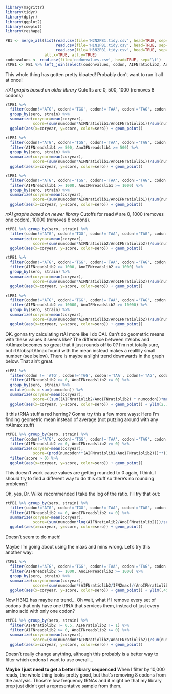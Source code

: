 ```r
library(magrittr)
library(tidyr)
library(dplyr)
library(ggplot2)
library(cowplot)
library(reshape)
```
```r
PB1 <- merge_all(list(read.csv(file='H2N2PB1.tidy.csv', head=TRUE, sep='\t'), 
                      read.csv(file='H1N1PB1.tidy.csv', head=TRUE, sep='\t'), 
                      read.csv(file='H3N2PB1.tidy.csv', head=TRUE, sep='\t')), 
                 all.x=TRUE, all.y=TRUE)
codonvalues <- read.csv(file='codonvalues.csv', head=TRUE, sep='\t')
rtPB1 <- PB1 %>% left_join(select(codonvalues, codon, AIFNratiolib2, AnoIFNratiolib2, AIFNreadslib2, AnoIFNreadslib2, AIFNratiolib1, AnoIFNratiolib1, AIFNreadslib1, AnoIFNreadslib1, IFN2max, noIFN2min))
```

This whole thing has gotten pretty bloated!  Probably don't want to run it all at once!

*rtAI graphs based on older library*
Cutoffs are 0, 500, 1000 (removes 8 codons)
```r
rtPB1 %>% 
  filter(codon!='ATG', codon!='TGG', codon!='TAA', codon!='TAG', codon!='TGA') %>%
  group_by(sero, strain) %>%
  summarize(coryear=mean(coryear),
            score=(sum(numcodon*AIFNratiolib1/AnoIFNratiolib1))/sum(numcodon)) %>%
  ggplot(aes(x=coryear, y=score, color=sero)) + geom_point()

rtPB1 %>% 
  filter(codon!='ATG', codon!='TGG', codon!='TAA', codon!='TAG', codon!='TGA') %>% 
  filter(AIFNreadslib1 >= 500, AnoIFNreadslib1 >= 500) %>% 
  group_by(sero, strain) %>%
  summarize(coryear=mean(coryear),
            score=(sum(numcodon*AIFNratiolib1/AnoIFNratiolib1))/sum(numcodon)) %>%
  ggplot(aes(x=coryear, y=score, color=sero)) + geom_point()

rtPB1 %>% 
  filter(codon!='ATG', codon!='TGG', codon!='TAA', codon!='TAG', codon!='TGA') %>% 
  filter(AIFNreadslib1 >= 1000, AnoIFNreadslib1 >= 1000) %>% 
  group_by(sero, strain) %>%
  summarize(coryear=mean(coryear),
            score=(sum(numcodon*AIFNratiolib1/AnoIFNratiolib1))/sum(numcodon)) %>%
  ggplot(aes(x=coryear, y=score, color=sero)) + geom_point()
```

*rtAI graphs based on newer library*
Cutoffs for read # are 0, 1000 (removes one codon), 10000 (removes 8 codons).
```r
rtPB1 %>% group_by(sero, strain) %>% 
  filter(codon!='ATG', codon!='TGG', codon!='TAA', codon!='TAG', codon!='TGA') %>%
  summarize(coryear=mean(coryear),
            score=(sum(numcodon*AIFNratiolib2/AnoIFNratiolib2))/sum(numcodon)) %>%
  ggplot(aes(x=coryear, y=score, color=sero)) + geom_point()

rtPB1 %>% 
  filter(codon!='ATG', codon!='TGG', codon!='TAA', codon!='TAG', codon!='TGA') %>% 
  filter(AIFNreadslib2 >= 1000, AnoIFNreadslib2 >= 1000) %>% 
  group_by(sero, strain) %>%
  summarize(coryear=mean(coryear),
            score=(sum(numcodon*AIFNratiolib2/AnoIFNratiolib2))/sum(numcodon)) %>%
  ggplot(aes(x=coryear, y=score, color=sero)) + geom_point()

rtPB1 %>% 
  filter(codon!='ATG', codon!='TGG', codon!='TAA', codon!='TAG', codon!='TGA') %>% 
  filter(AIFNreadslib2 >= 10000, AnoIFNreadslib2 >= 10000) %>% 
  group_by(sero, strain) %>%
  summarize(coryear=mean(coryear),
            score=(sum(numcodon*AIFNratiolib2/AnoIFNratiolib2))/sum(numcodon)) %>%
  ggplot(aes(x=coryear, y=score, color=sero)) + geom_point()
```

OK.  gonna try calculating rtAI more like I do CAI.
Can't do geometric means with these values it seems like?  The difference between rtAIobs and rtAImax becomes so great that it just rounds off to 0?  I'm not totally sure, but rtAIobs/rtAImax found with the mean instead makes a reallllly small number (see below).  There is maybe a slight trend downwards in the graph below. That ain't great.
```r
rtPB1 %>% 
  filter(codon != 'ATG', codon!='TGG', codon!='TAA', codon!='TAG', codon!='TGA') %>% 
  filter(AIFNreadslib2 >= 0, AnoIFNreadslib2 >= 0) %>%
  group_by(sero, strain) %>% 
  mutate(cods = sum(numcodon)) %>% 
  summarize(coryear=mean(coryear),
            score=((sum((AIFNratiolib2/AnoIFNratiolib2) * numcodon))*mean(1/cods))/((sum((IFN2max/noIFN2min) * numcodon)))*mean(1/cods)) %>%
  ggplot(aes(x=coryear, y=score, color=sero)) + geom_point() + ylim(2.7e-07, 3.1e-07)
```


It this tRNA stuff a red herring?  Gonna try this a few more ways:
Here I'm finding geometric mean instead of average (not putzing around with any rtAImax stuff)
```r
rtPB1 %>% group_by(sero, strain) %>% 
  filter(codon!='ATG', codon!='TGG', codon!='TAA', codon!='TAG', codon!='TGA') %>% 
  filter(AIFNreadslib2 >= 0, AnoIFNreadslib2 >= 0) %>%
  summarize(coryear=mean(coryear),
            score=(prod(numcodon**(AIFNratiolib2/AnoIFNratiolib2)))**(1/sum(numcodon))) %>% 
  filter(score > 0) %>%
  ggplot(aes(x=coryear, y=score, color=sero)) + geom_point()
```
This doesn't work cause values are getting rounded to 0 again, I think.  I should try to find a different way to do this stuff so there's no rounding problems?

Oh, yes, Dr. Wilke recommended I take the log of the ratio.  I'll try that out:
```r
rtPB1 %>% group_by(sero, strain) %>% 
  filter(codon!='ATG', codon!='TGG', codon!='TAA', codon!='TAG', codon!='TGA') %>% 
  filter(AIFNreadslib2 >= 0, AnoIFNreadslib2 >= 0) %>%
  summarize(coryear=mean(coryear),
            score=(sum(numcodon*log(AIFNratiolib2/AnoIFNratiolib2)))/sum(numcodon)) %>%
  ggplot(aes(x=coryear, y=score, color=sero)) + geom_point()
```

Doesn't seem to do much!

Maybe I'm going about using the maxs and mins wrong.  Let's try this another way:
```r
rtPB1 %>% 
  filter(codon!='ATG', codon!='TGG', codon!='TAA', codon!='TAG', codon!='TGA') %>% 
  filter(AIFNreadslib2 >= 1000, AnoIFNreadslib2 >= 1000) %>% 
  group_by(sero, strain) %>%
  summarize(coryear=mean(coryear),
            score=(sum(numcodon*(AIFNratiolib2/IFN2max)/(AnoIFNratiolib2/noIFN2min)))/sum(numcodon)) %>%
  ggplot(aes(x=coryear, y=score, color=sero)) + geom_point() + ylim(.45, .475)
```

Now H3N2 has maybe no trend...
Oh wait, what if I remove every set of codons that only have one tRNA that services them, instead of just every amino acid with only one codon?
```r
rtPB1 %>% group_by(sero, strain) %>% 
  filter(AIFNratiolib2 != 0.5, AIFNratiolib2 != 1) %>% 
  filter(AIFNreadslib2 >= 0, AnoIFNreadslib2 >= 0) %>% 
  summarize(coryear=mean(coryear),
            score=(sum(numcodon*AIFNratiolib2/AnoIFNratiolib2))/sum(numcodon)) %>%
  ggplot(aes(x=coryear, y=score, color=sero)) + geom_point()
```
Doesn't really change anything, although this probably is a better way to filter which codons I want to use overall...

__Maybe I just need to get a better library sequenced__
When I filter by 10,000 reads, the whole thing looks pretty good, but that's removing 8 codons from the analysis.  Those're low frequency tRNAs and it might be that my library prep just didn't get a representative sample from them.